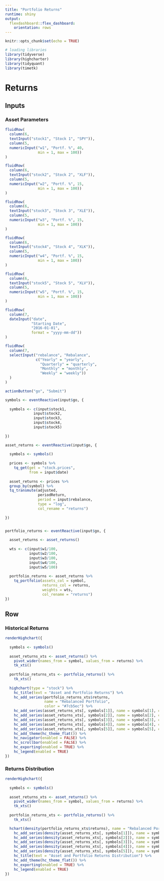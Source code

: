 ```yaml
---
title: "Portfolio Returns"
runtime: shiny
output: 
  flexdashboard::flex_dashboard:
    orientation: rows
---
```


<style>
 .section.sidebar {
    overflow: hidden;
 }
</style>

```r
knitr::opts_chunk$set(echo = TRUE)

# loading libraries
library(tidyverse)
library(highcharter)
library(tidyquant)
library(timetk)
```

Returns
=====================================  

Inputs {.sidebar}
-------------------------------------

### Asset Parameters

```r

fluidRow(
  column(6,
  textInput("stock1", "Stock 1", "SPY")),
  column(5,
  numericInput("w1", "Portf. %", 40,
               min = 1, max = 100))
)

fluidRow(
  column(6,
  textInput("stock2", "Stock 2", "XLF")),
  column(5,
  numericInput("w2", "Portf. %", 15,
               min = 1, max = 100))
)

fluidRow(
  column(6,
  textInput("stock3", "Stock 3", "XLE")),
  column(5,
  numericInput("w3", "Portf. %", 15,
               min = 1, max = 100))
)

fluidRow(
  column(6,
  textInput("stock4", "Stock 4", "XLK")),
  column(5,
  numericInput("w4", "Portf. %", 15,
               min = 1, max = 100))
)

fluidRow(
  column(6,
  textInput("stock5", "Stock 5", "XLV")),
  column(5,
  numericInput("w5", "Portf. %", 15,
               min = 1, max = 100))
)

fluidRow(
  column(7,
  dateInput("date",
            "Starting Date",
            "2016-01-01",
            format = "yyyy-mm-dd"))
)

fluidRow(
  column(7,
  selectInput("rebalance", "Rebalance",
              c("Yearly" = "yearly",
                "Quarterly" = "quarterly",
                "Monthly" = "monthly",
                "Weekly" = "weekly"))
  )
)

actionButton("go", "Submit")
```


```r

symbols <- eventReactive(input$go, {
  
  symbols <- c(input$stock1,
             input$stock2,
             input$stock3,
             input$stock4,
             input$stock5)
  
})

asset_returns <- eventReactive(input$go, {
  
  symbols <- symbols()
  
  prices <- symbols %>%
    tq_get(get = "stock.prices",
           from = input$date)
  
  asset_returns <- prices %>%
  group_by(symbol) %>%
  tq_transmute(adjusted,
               periodReturn,
               period = input$rebalance,
               type = "log",
               col_rename = "returns")
  
})


portfolio_returns <- eventReactive(input$go, {
  
  asset_returns <- asset_returns()
  
  wts <- c(input$w1/100,
           input$w2/100,
           input$w3/100,
           input$w4/100,
           input$w5/100)
  
  portfolio_returns <- asset_returns %>%
    tq_portfolio(assets_col = symbol,
                 returns_col = returns,
                 weights = wts,
                 col_rename = "returns")
})
```

Row {.tabset}
-------------------------------------
   
### Historical Returns

```r
renderHighchart({
  
  symbols <- symbols()
  
  asset_returns_xts <- asset_returns() %>%
    pivot_wider(names_from = symbol, values_from = returns) %>%
    tk_xts()
  
  portfolio_returns_xts <- portfolio_returns() %>%
    tk_xts()
  
  highchart(type = "stock") %>%
    hc_title(text = "Asset and Portfolio Returns") %>%
    hc_add_series(portfolio_returns_xts$returns,
                  name = "Rebalanced Portfolio",
                  color = "#7cb5ec") %>%
    hc_add_series(asset_returns_xts[, symbols[1]], name = symbols[1], color ="#434348") %>%
    hc_add_series(asset_returns_xts[, symbols[2]], name = symbols[2], color = "#90ed7d") %>%
    hc_add_series(asset_returns_xts[, symbols[3]], name = symbols[3], color = "#f7a35c") %>%
    hc_add_series(asset_returns_xts[, symbols[4]], name = symbols[4], color = "#8085e9") %>%
    hc_add_series(asset_returns_xts[, symbols[5]], name = symbols[5], color = "#f15c80") %>%
    hc_add_theme(hc_theme_flat()) %>%
    hc_navigator(enabled = FALSE) %>%
    hc_scrollbar(enabled = FALSE) %>%
    hc_exporting(enabled = TRUE) %>%
    hc_legend(enabled = TRUE)
})
```   
 
### Returns Distribution
    
```r
renderHighchart({
  
  symbols <- symbols()
  
  asset_returns_xts <- asset_returns() %>%
    pivot_wider(names_from = symbol, values_from = returns) %>%
    tk_xts()
  
  portfolio_returns_xts <- portfolio_returns() %>%
    tk_xts()

  hchart(density(portfolio_returns_xts$returns), name = "Rebalanced Portfolio", color = "#7cb5ec") %>%
    hc_add_series(density(asset_returns_xts[, symbols[1]]), name = symbols[1], color = "#434348") %>%
    hc_add_series(density(asset_returns_xts[, symbols[2]]), name = symbols[2], color = "#90ed7d") %>%
    hc_add_series(density(asset_returns_xts[, symbols[3]]), name = symbols[3], color = "#f7a35c") %>%
    hc_add_series(density(asset_returns_xts[, symbols[4]]), name = symbols[4], color = "#8085e9") %>%
    hc_add_series(density(asset_returns_xts[, symbols[5]]), name = symbols[5], color = "#f15c80") %>%
    hc_title(text = "Asset and Portfolio Returns Distribution") %>%
    hc_add_theme(hc_theme_flat()) %>%
    hc_exporting(enabled = TRUE) %>%
    hc_legend(enabled = TRUE)
})
```
